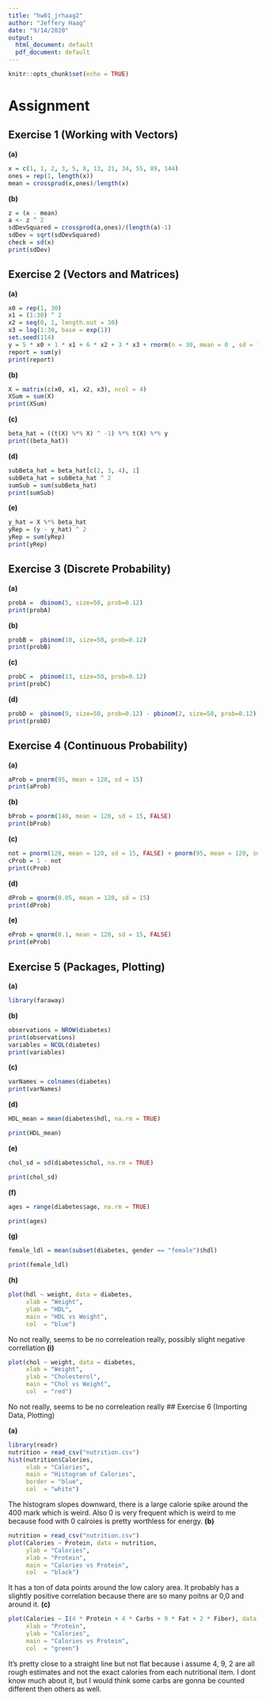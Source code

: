 ---
title: "hw01_jrhaag2"
author: "Jeffery Haag"
date: "9/14/2020"
output:
  html_document: default
  pdf_document: default
---

```{r setup, include=FALSE}
knitr::opts_chunk$set(echo = TRUE)
```
# Assignment

## Exercise 1 (Working with Vectors)
**(a)**
```{r}
x = c(1, 1, 2, 3, 5, 8, 13, 21, 34, 55, 89, 144)
ones = rep(1, length(x))
mean = crossprod(x,ones)/length(x)
```
**(b)**
```{r}
z = (x - mean) 
a <- z ^ 2
sdDevSquared = crossprod(a,ones)/(length(a)-1)
sdDev = sqrt(sdDevSquared)
check = sd(x)
print(sdDev)
```
## Exercise 2 (Vectors and Matrices)
**(a)**
```{r}
x0 = rep(1, 30)
x1 = (1:30) ^ 2
x2 = seq(0, 1, length.out = 30)
x3 = log(1:30, base = exp(1))
set.seed(114)
y = 5 * x0 + 1 * x1 + 6 * x2 + 3 * x3 + rnorm(n = 30, mean = 0 , sd = 1)
report = sum(y)
print(report)
```
**(b)**
```{r}
X = matrix(c(x0, x1, x2, x3), ncol = 4)
XSum = sum(X)
print(XSum)
```
**(c)**
```{r}
beta_hat = ((t(X) %*% X) ^ -1) %*% t(X) %*% y
print((beta_hat))
```
**(d)**
```{r}
subBeta_hat = beta_hat[c(2, 3, 4), 1]
subBeta_hat = subBeta_hat ^ 2
sumSub = sum(subBeta_hat)
print(sumSub)
```
**(e)**
```{r}
y_hat = X %*% beta_hat
yRep = (y - y_hat) ^ 2
yRep = sum(yRep)
print(yRep)
```
## Exercise 3 (Discrete Probability)
**(a)**
```{r}

probA =  dbinom(5, size=50, prob=0.12) 
print(probA)
```
**(b)**
```{r}

probB =  pbinom(10, size=50, prob=0.12) 
print(probB)
```
**(c)**
```{r}

probC =  pbinom(13, size=50, prob=0.12) 
print(probC)
```
**(d)**
```{r}

probD =  pbinom(9, size=50, prob=0.12) - pbinom(2, size=50, prob=0.12)
print(probD)
```
## Exercise 4 (Continuous Probability)
**(a)**
```{r}

aProb = pnorm(95, mean = 120, sd = 15)
print(aProb)
```
**(b)**
```{r}
bProb = pnorm(140, mean = 120, sd = 15, FALSE)
print(bProb)
```
**(c)**
```{r}
not = pnorm(120, mean = 120, sd = 15, FALSE) + pnorm(95, mean = 120, sd = 15, TRUE)
cProb = 1 - not
print(cProb)
```
**(d)**
```{r}
dProb = qnorm(0.05, mean = 120, sd = 15)
print(dProb)
```
**(e)**
```{r}
eProb = qnorm(0.1, mean = 120, sd = 15, FALSE)
print(eProb)
```
## Exercise 5 (Packages, Plotting)
**(a)**
```{r}
library(faraway)
```
**(b)**
```{r}
observations = NROW(diabetes)
print(observations)
variables = NCOL(diabetes)
print(variables)
```
**(c)**
```{r}
varNames = colnames(diabetes)
print(varNames)
```
**(d)**
```{r}
HDL_mean = mean(diabetes$hdl, na.rm = TRUE)

print(HDL_mean)
```
**(e)**
```{r}
chol_sd = sd(diabetes$chol, na.rm = TRUE)

print(chol_sd)
```
**(f)**
```{r}
ages = range(diabetes$age, na.rm = TRUE)

print(ages)
```
**(g)**
```{r}
female_ldl = mean(subset(diabetes, gender == "female")$hdl)

print(female_ldl)
```
**(h)**
```{r}
plot(hdl ~ weight, data = diabetes,
     xlab = "Weight",
     ylab = "HDL",
     main = "HDL vs Weight",
     col  = "blue")
```
No not really, seems to be no correleation really, possibly slight negative correllation
**(i)**
```{r}
plot(chol ~ weight, data = diabetes,
     xlab = "Weight",
     ylab = "Cholesterol",
     main = "Chol vs Weight",
     col  = "red")
```
No not really, seems to be no correleation really
## Exercise 6 (Importing Data, Plotting)

**(a)**
```{r}
library(readr)
nutrition = read_csv("nutrition.csv")
hist(nutrition$Calories,
     xlab = "Calories",
     main = "Histogram of Calories",
     border = "blue",
     col  = "white")
```
The histogram slopes downward, there is a large calorie spike around the 400 mark which is weird. Also 0 is very frequent which is weird to me because food with 0 calroies is pretty worthless for energy.
**(b)**
```{r}
nutrition = read_csv("nutrition.csv")
plot(Calories ~ Protein, data = nutrition,
     ylab = "Calories",
     xlab = "Protein",
     main = "Calories vs Protein",
     col  = "black")
```
It has a ton of data points around the low calory area. It probably has a slightly positive correlation because there are so many poitns ar 0,0 and around it.
**(c)** 
```{r}
plot(Calories ~ I(4 * Protein + 4 * Carbs + 9 * Fat + 2 * Fiber), data = nutrition,
     xlab = "Protein",
     ylab = "Calories",
     main = "Calories vs Protein",
     col  = "green")
```
It's pretty close to a straight line but not flat because i assume 4, 9, 2 are all rough estimates and not the exact calories from each nutritional item. I dont know much about it, but I would think some carbs are gonna be counted different then others as well.
